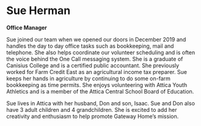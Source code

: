 # Sue Herman

**Office Manager**

Sue joined our team when we opened our doors in December 2019 and handles the day to day office tasks such as bookkeeping, mail and telephone. She also helps coordinate our volunteer scheduling and is often the voice behind the One Call messaging system. She is a graduate of Canisius College and is a certified public accountant. She previously worked for Farm Credit East as an agricultural income tax preparer. Sue keeps her hands in agriculture by continuing to do some on-farm bookkeeping as time permits. She enjoys volunteering with Attica Youth Athletics and is a member of the Attica Central School Board of Education.

Sue lives in Attica with her husband, Don and son, Isaac. Sue and Don also have 3 adult children and 4 grandchildren. She is excited to add her creativity and enthusiasm to help promote Gateway Home’s mission.
